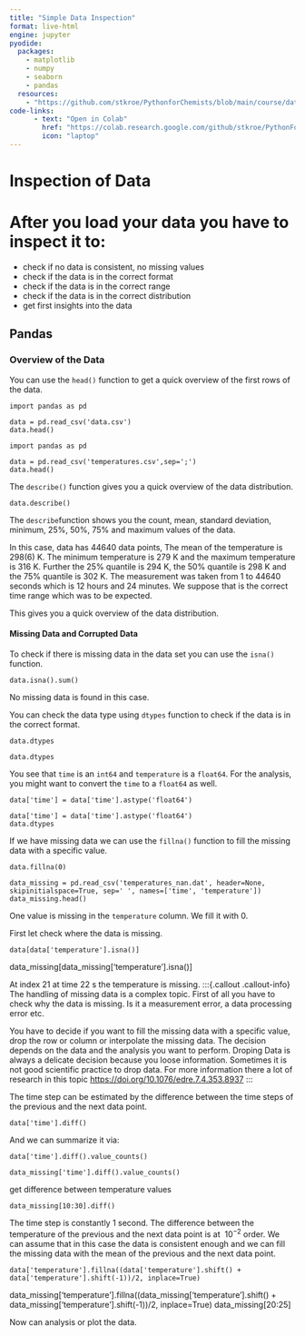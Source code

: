 ```yaml
---
title: "Simple Data Inspection"
format: live-html
engine: jupyter
pyodide:
  packages:
    - matplotlib
    - numpy
    - seaborn
    - pandas
  resources:
    - "https://github.com/stkroe/PythonforChemists/blob/main/course/data"
code-links:
      - text: "Open in Colab"
        href: "https://colab.research.google.com/github/stkroe/PythonForChemists/blob/main/course/chapters/Basics/Lecture1/SimpleDataInspection.ipynb"
        icon: "laptop"
--- 
```



# Inspection of Data {.unnumbered}


# After you load your data you have to inspect it to:
- check if no data is consistent, no missing values
- check if the data is in the correct format
- check if the data is in the correct range
- check if the data is in the correct distribution
- get first insights into the data


## Pandas {.unnumbered}


### Overview of the Data {.unnumbered}


You can use the `head()` function to get a quick overview of the first rows of the data.

```pyodide
import pandas as pd

data = pd.read_csv('data.csv')
data.head()
```

```pyodide
import pandas as pd

data = pd.read_csv('temperatures.csv',sep=';')
data.head()
```

The `describe()` function gives you a quick overview of the data distribution.

```pyodide
data.describe()
```




The `describe`function shows you the count, mean, standard deviation, minimum, 25%, 50%, 75% and maximum values of the data.

In this case, data has 44640 data points, The mean of the temperature is 298(6) K. The minimum temperature is 279 K and the maximum temperature is 316 K. Further the 25% quantile is 294 K, the 50% quantile is 298 K and the 75% quantile is 302 K. The measurement was taken from 1 to 44640 seconds which is 12 hours and 24 minutes.
We suppose that is the correct time range which was to be expected.
 
This gives you a quick overview of the data distribution.


#### Missing Data and Corrupted Data {.unnumbered}


To check if there is missing data in the data set you can use the `isna()` function.

```pyodide
data.isna().sum()
```



No missing data is found in this case.


You can check the data type using `dtypes` function to check if the data is in the correct format.

```pyodide
data.dtypes
```

```pyodide
data.dtypes
```

You see that `time` is an `int64` and `temperature` is a `float64`.
For the analysis, you might want to convert the `time` to a `float64` as well.

```pyodide
data['time'] = data['time'].astype('float64')
```

```pyodide
data['time'] = data['time'].astype('float64')
data.dtypes
```

If we have missing data we can use the `fillna()` function to fill the missing data with a specific value.

```pyodide
data.fillna(0)
```

```pyodide
data_missing = pd.read_csv('temperatures_nan.dat', header=None, skipinitialspace=True, sep=' ', names=['time', 'temperature'])
data_missing.head()
```




One value is missing in the `temperature` column. We fill it with 0.

First let check where the data is missing.

```pyodide
data[data['temperature'].isna()]
```


data_missing[data_missing['temperature'].isna()]


At index 21 at time 22 s the temperature is missing.
:::{.callout .callout-info}
The handling of missing data is a complex topic.
First of all you have to check why the data is missing. Is it a measurement error, a data processing error etc.

You have to decide if you want to fill the missing data with a specific value, drop the row or column or interpolate the missing data. The decision depends on the data and the analysis you want to perform. Droping Data is always a delicate decision because you loose information. Sometimes it is not good scientific practice to drop data. 
For more information there a lot of research in this topic [https://doi.org/10.1076/edre.7.4.353.8937](https://doi.org/10.1076/edre.7.4.353.8937)
:::


The time step can be estimated by the difference between the time steps of the previous and the next data point.

```pyodide
data['time'].diff()
```
And we can summarize it via:

```pyodide
data['time'].diff().value_counts()
```

```pyodide
data_missing['time'].diff().value_counts()
```

get difference between temperature values
```pyodide
data_missing[10:30].diff()
```


The time step is constantly 1 second. 
The difference between the temperature of the previous and the next data point is at $~10^{-2}$ order.
We can assume that in this case the data is consistent enough and we can fill the missing data with the mean of the previous and the next data point.
 
```pyodide
data['temperature'].fillna((data['temperature'].shift() + data['temperature'].shift(-1))/2, inplace=True)
```


data_missing['temperature'].fillna((data_missing['temperature'].shift() + data_missing['temperature'].shift(-1))/2, inplace=True)
data_missing[20:25]


Now can analysis or plot the data.
 





# 





